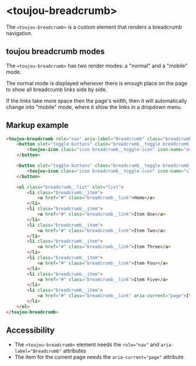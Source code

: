 # &lt;toujou-breadcrumb&gt;
The `<toujou-breadcrumb>` is a custom element that renders a breadcrumb navigation.

## toujou breadcrumb modes
The `<toujou-breadcrumb>` has two render modes: a "normal" and a "mobile" mode.

The normal mode is displayed whenever there is enough place on the page to show all breadcrumb links side by side.

If the links take more space then the page's width, then it will automatically change into "mobile" mode, where it show the links in a dropdown menu.

## Markup example
```html
<toujou-breadcrumb role="nav" aria-label="Breadcrumb" class="breadcrumb">
    <button slot="toggle-buttons" class="breadcrumb__toggle breadcrumb__toggle--open">
        <toujou-icon class="icon breadcrumb__toggle-icon" icon-name="arrow-left"></toujou-icon>
    </button>

    <button slot="toggle-buttons" class="breadcrumb__toggle breadcrumb__toggle--close">
        <toujou-icon class="icon breadcrumb__toggle-icon" icon-name="close"></toujou-icon>
    </button>

    <ol class="breadcrumb__list" slot="list">
        <li class="breadcrumb__item">
            <a href="#" class="breadcrumb__link">Home</a>
        </li>
        <li class="breadcrumb__item">
            <a href="#" class="breadcrumb__link">Item One</a>
        </li>
        <li class="breadcrumb__item">
            <a href="#" class="breadcrumb__link">Item Two</a>
        </li>
        <li class="breadcrumb__item">
            <a href="#" class="breadcrumb__link">Item Three</a>
        </li>
        <li class="breadcrumb__item">
            <a href="#" class="breadcrumb__link">Item Four</a>
        </li>
        <li class="breadcrumb__item">
            <a href="#" class="breadcrumb__link">Item Five</a>
        </li>
        <li class="breadcrumb__item">
            <a href="#" class="breadcrumb__link" aria-current="page">Item Six</a>
        </li>
    </ol>
</toujou-breadcrumb>
```

## Accessibility
- The `<toujou-breadcrumb>` element needs the `role="nav"` and `aria-label="Breadcrumb"` attributes
- The item for the current page needs the `aria-current="page"` attribute